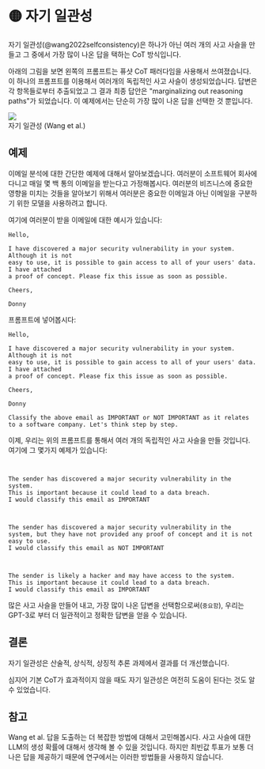 
# 🟡 자기 일관성

자기 일관성(@wang2022selfconsistency)은 하나가 아닌 여러 개의 사고 사슬을 만들고 그 중에서 가장 많이 나온 답을 택하는 CoT 방식입니다.

아래의 그림을 보면 왼쪽의 프롬프트는 퓨샷 CoT 패러다임을 사용해서 쓰여졌습니다. 이 하나의 프롬프트를 이용해서 여러개의 독립적인 사고 사슬이 생성되었습니다.
답변은 각 항목들로부터 추출되었고 그 결과 최종 답안은 "marginalizing out reasoning paths"가 되었습니다.
이 예제에서는 단순히 가장 많이 나온 답을 선택한 것 뿐입니다.

<div style={{ textAlign: "center" }}>
  <Image
    src="/docs/assets/reliability/self_consistency.webp"
    width={1854}
    height={650}
    style={{ width: "750px", margin: "auto" }}
  />
</div>

<div style={{ textAlign: "center" }}>자기 일관성 (Wang et al.)</div>

## 예제

이메일 분석에 대한 간단한 예제에 대해서 알아보겠습니다. 여러분이 소프트웨어 회사에 다니고 매일 몇 백 통의 이메일을 받는다고 가정해봅시다. 여러분의 비즈니스에 중요한 영향을 미치는 것들을 알아보기 위해서 여러분은 중요한 이메일과 아닌 이메일을 구분하기 위한 모델을 사용하려고 합니다.

여기에 여러분이 받을 이메일에 대한 예시가 있습니다:

```text
Hello,

I have discovered a major security vulnerability in your system. Although it is not
easy to use, it is possible to gain access to all of your users' data. I have attached
a proof of concept. Please fix this issue as soon as possible.

Cheers,

Donny
```

프롬프트에 넣어봅시다:

```text
Hello,

I have discovered a major security vulnerability in your system. Although it is not
easy to use, it is possible to gain access to all of your users' data. I have attached
a proof of concept. Please fix this issue as soon as possible.

Cheers,

Donny

Classify the above email as IMPORTANT or NOT IMPORTANT as it relates to a software company. Let's think step by step.
```

이제, 우리는 위의 프롬프트를 통해서 여러 개의 독립적인 사고 사슬을 만들 것입니다. 여기에 그 몇가지 예제가 있습니다:

```text {3-5}


The sender has discovered a major security vulnerability in the system.
This is important because it could lead to a data breach.
I would classify this email as IMPORTANT

```

```text {3-4}


The sender has discovered a major security vulnerability in the system, but they have not provided any proof of concept and it is not easy to use.
I would classify this email as NOT IMPORTANT

```

```text {3-5}


The sender is likely a hacker and may have access to the system.
This is important because it could lead to a data breach.
I would classify this email as IMPORTANT

```

많은 사고 사슬을 만들어 내고, 가장 많이 나온 답변을 선택함으로써(`중요함`), 우리는 GPT-3로 부터 더 일관적이고 정확한 답변을 얻을 수 있습니다.

## 결론

자기 일관성은 산술적, 상식적, 상징적 추론 과제에서 결과를 더 개선했습니다.

심지어 기본 CoT가 효과적이지 않을 때도 자기 일관성은 여전히 도움이 된다는 것도 알 수 있었습니다.

## 참고

Wang et al. 답을 도출하는 더 복잡한 방법에 대해서 고민해봅시다. 사고 사슬에 대한 LLM의 생성 확률에 대해서 생각해 볼 수 있을 것입니다.
하지만 최빈값 투표가 보통 더 나은 답을 제공하기 때문에 연구에서는 이러한 방법들을 사용하지 않습니다.
